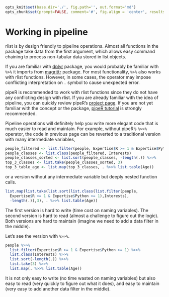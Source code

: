 ```r
opts_knit$set(base.dir='./', fig.path='', out.format='md')
opts_chunk$set(prompt=FALSE, comment='#', fig.align = 'center', results='markup')
```

# Working in pipeline

rlist is by design friendly to pipeline operations. Almost all functions in the package take data from the first argument, which allows easy command chaining to process non-tabular data stored in list objects.

If you are familiar with [dplyr](https://github.com/hadley/dplyr) package, you would probably be familiar with `%>%` it imports from [magrittr](https://github.com/smbache/magrittr) package. For most functionality, `%>%` also works with rlist functions. However, in some cases, the operator may impose  conflicting interpretation on `.` symbol to cause unexpected error.

pipeR is recommended to work with rlist functions since they do not have any conflicting design with rlist. If you are already familiar with the idea of pipeline, you can quickly review pipeR's [project page](/pipeR). If you are not yet familiar with the concept or the package, [pipeR tutorial](/pipeR-tutorial) is strongly recommended.

Pipeline operations will definitely help you write more elegant code that is much easier to read and maintain. For example, without pipeR's `%>>%` operator, the code in previous page can be reverted to a traditional version with many intermediate variables, 

```r
people_filtered <- list.filter(people, Expertise$R >= 1 & Expertise$Python >= 1)
people_classes <- list.class(people_filtered, Interests)
people_classes_sorted <- list.sort(people_classes, -length(.)) %>>%
top_3_classes <- list.take(people_classes_sorted, 3)
top_3_table_age <- list.map(top_3_classes, . %>>% list.table(Age))
```

or a version without any intermediate variable but deeply nested function calls.

```r
list.map(list.take(list.sort(list.class(list.filter(people,
  Expertise$R >= 1 & Expertise$Python >= 1),Interests),
  -length(.)),3), . %>>% list.table(Age))
```

The first version is hard to write (time cost on naming variables). The second version is hard to read (almost a challenge to figure out the logic). Both versions are hard to maintain (imagine we need to add a data filter in the middle).

Let's see the version with `%>>%`.

```r
people %>>%
  list.filter(Expertise$R >= 1 & Expertise$Python >= 1) %>>%
  list.class(Interests) %>>%
  list.sort(-length(.)) %>>%
  list.take(3) %>>%
  list.map(. %>>% list.table(Age))
```

It is not only easy to write (no time wasted on naming variables) but also easy to read (very quickly to figure out what it does), and easy to maintain (very easy to add another data filter in the middle).
